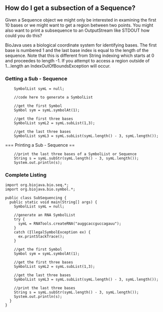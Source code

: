 == How do I get a subsection of a Sequence? ==

Given a Sequence object we might only be interested in examining the first 10 bases or we might want to get a region between two points. You might also want to print a subsequence to an OutputStream like STDOUT how could you do this?

BioJava uses a biological coordinate system for identifying bases. The first base is numbered 1 and the last base index is equal to the length of the sequence. Note that this is different from String indexing which starts at 0 and proceedes to length -1. If you attempt to access a region outside of 1...length an IndexOutOfBoundsException will occur.

=== Getting a Sub - Sequence ===

<pre>
    SymbolList symL = null;

    //code here to generate a SymbolList

    //get the first Symbol
    Symbol sym = symL.symbolAt(1);

    //get the first three bases
    SymbolList symL2 = symL.subList(1,3);

    //get the last three bases
    SymbolList symL3 = symL.subList(symL.length() - 3, symL.length());
</pre>

=== Printing a Sub - Sequence ==

<pre>
    //print the last three bases of a SymbolList or Sequence
    String s = symL.subStr(symL.length() - 3, symL.length());
    System.out.println(s);
</pre>

=== Complete Listing ===

<pre>
import org.biojava.bio.seq.*;
import org.biojava.bio.symbol.*;

public class SubSequencing {
  public static void main(String[] args) {
    SymbolList symL = null;

    //generate an RNA SymbolList
    try {
      symL = RNATools.createRNA("auggcaccguccagauu");
    }
    catch (IllegalSymbolException ex) {
      ex.printStackTrace();
    }

    //get the first Symbol
    Symbol sym = symL.symbolAt(1);

    //get the first three bases
    SymbolList symL2 = symL.subList(1,3);

    //get the last three bases
    SymbolList symL3 = symL.subList(symL.length() - 3, symL.length());

    //print the last three bases
    String s = symL.subStr(symL.length() - 3, symL.length());
    System.out.println(s);
  }
}
</pre>